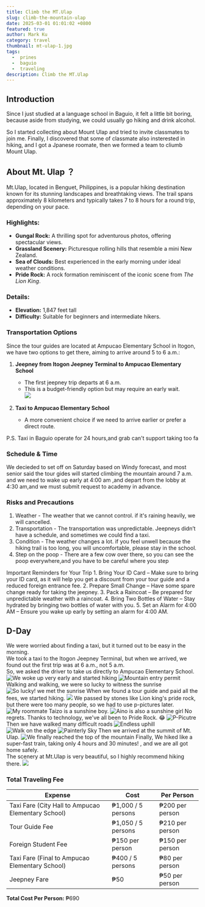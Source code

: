 ```yaml
---
title: Climb the MT.Ulap
slug: climb-the-mountain-ulap
date: 2025-03-01 01:01:02 +0800
featured: true
author: Mark Ku
category: travel
thumbnail: mt-ulap-1.jpg
tags:
  -  prines
  -  baguio
  -  traveling
description: Climb the MT.Ulap
---
```

## Introduction
Since I just studied at a language school in Baguio, it felt a little bit boring, because aside from studying, we could usually go hiking and drink alcohol.

So I started collecting about Mount Ulap and tried to invite classmates to join me. Finally, I discovered that some of classmate also insterested in hiking, and I got a Jpanese roomate, then we formed a team to cliumb Mount Ulap.   

## About Mt. Ulap ？

Mt.Ulap, located in Benguet, Philippines, is a popular hiking destination known for its stunning landscapes and breathtaking views. The trail spans approximately 8 kilometers and typically takes 7 to 8 hours for a round trip, depending on your pace.  

### **Highlights:**  
- **Gungal Rock:** A thrilling spot for adventurous photos, offering spectacular views.  
- **Grassland Scenery:** Picturesque rolling hills that resemble a mini New Zealand.  
- **Sea of Clouds:** Best experienced in the early morning under ideal weather conditions.  
- **Pride Rock:** A rock formation reminiscent of the iconic scene from *The Lion King*.  

### **Details:**  
- **Elevation:** 1,847 feet tall
- **Difficulty:** Suitable for beginners and intermediate hikers. 

### **Transportation Options**  

Since the tour guides are located at Ampucao Elementary School in Itogon, we have two options to get there, aiming to arrive around 5 to 6 a.m.:  

1. **Jeepney from Itogon Jeepney Terminal to Ampucao Elementary School**  
   - The first jeepney trip departs at 6 a.m.  
   - This is a budget-friendly option but may require an early wait.  
   ![](jeepney-terminal.jpg)  

2. **Taxi to Ampucao Elementary School**  
   - A more convenient choice if we need to arrive earlier or prefer a direct route.  

P.S. Taxi in Baguio operate for 24 hours,and grab can't support taking too fa

### Schedule & Time
We decieded to set off on Saturday based on Windy forecast, and most senior said the tour gides will started climbing the mountain around 7 a.m. and we need to wake up early at 4:00 am ,and depart from the lobby at 4:30 am,and we must submit request to academy in advance.

### Risks and Precautions
1. Weather - The weather that we cannot control. if it's raining heavily, we will cancelled. 
2. Transportation - The transportation was unpredictable. Jeepneys didn’t have a schedule, and sometimes we could find a taxi.
3. Condition - The weather changes a lot. if you feel unwell because the hiking trail is too long, you will uncomfortable, please stay in the school.
4. Step on the poop - There are a few cow over there, so you can see the poop everywhere,and you have to be careful where you step

Important Reminders for Your Trip
	1.	Bring Your ID Card – Make sure to bring your ID card, as it will help you get a discount from your tour guide and a reduced foreign entrance fee.
	2.	Prepare Small Change – Have some spare change ready for taking the jeepney.
	3.	Pack a Raincoat – Be prepared for unpredictable weather with a raincoat.
	4.	Bring Two Bottles of Water – Stay hydrated by bringing two bottles of water with you.
	5.	Set an Alarm for 4:00 AM – Ensure you wake up early by setting an alarm for 4:00 AM.

## D-Day
We were worried about finding a taxi, but it turned out to be easy in the morning.   
We took a taxi to the Itogon Jeepney Terminal, but when we arrived, we found out the first trip was at 6 a.m., not 5 a.m.   
So, we asked the driver to take us directly to Ampucao Elementary School.  
![We woke up very early and started hiking](mt-ulap-6.jpg)
![Mountain entry permit](mountain-entry-permit.jpg)
Walking and walking, we were so lucky to witness the sunrise
![So lucky! we met the sunrise](mt-ulap-14.jpg)
When we found a tour guide and paid all the fees, we started hiking.
![](mt-ulap-4.jpg)
We passed by stones like Lion king's pride rock, but there were too many people, so we had to use p-pictures later.
![My roommate Taizo is a sunshine boy.](mt-ulap-10.jpg)
![Aino is also a sunshine girl](mt-ulap-3.jpg)
No regrets. Thanks to technology, we've all been to Pride Rock. 😂
![P-Picutre](mt-ulap-16.jpg)
Then we have walked many difficult roads
![Endless uphill](mt-ulap-13.jpg)
![Walk on the edge](mt-ulap-11.jpg)
![Painterly Sky](mt-ulap-12.jpg)
Then we arrived at the summit of Mt. Ulap. 
![We finally reached the top of the mountain](mt-ulap-2.jpg)
Finally, We hiked like a super-fast train, taking only 4 hours and 30 minutes! , and we are all got home safely.  
The scenery at Mt.Ulap is very beautiful, so I highly recommend hiking there.
![](mountain-climbing-record.jpg)
### **Total Traveling Fee**  

| **Expense**                           | **Cost**               | **Per Person**        |  
|--------------------------------------|------------------------|-----------------------|  
| Taxi Fare (City Hall to Ampucao Elementary School) | ₱1,000 / 5 persons | ₱200 per person      |  
| Tour Guide Fee                        | ₱1,050 / 5 persons     | ₱210 per person       |  
| Foreign Student Fee                   | ₱150 per person        | ₱150 per person       |  
| Taxi Fare (Final to Ampucao Elementary School) | ₱400 / 5 persons  | ₱80 per person       |  
| Jeepney Fare                          | ₱50                    | ₱50 per person        |  
**Total Cost Per Person:** ₱690  




